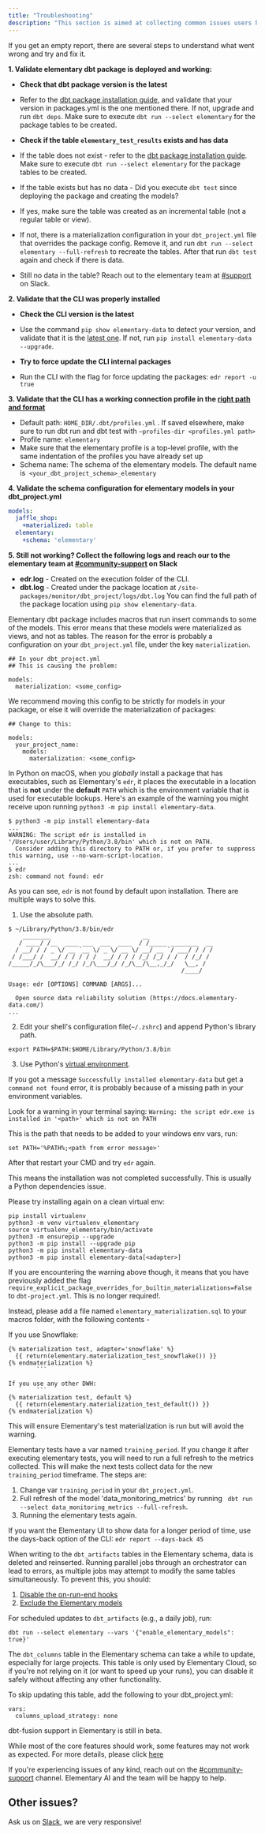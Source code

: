 ```yaml
---
title: "Troubleshooting"
description: "This section is aimed at collecting common issues users have to provide quick debug solutions."
---
```





<Accordion title="I run `edr report` and get an empty report">
  
If you get an empty report, there are several steps to understand what went wrong and try and fix it.

**1. Validate elementary dbt package is deployed and working:**

- **Check that dbt package version is the latest**

- Refer to the [dbt package installation guide](/oss/quickstart/quickstart-cli-package#step-by-step-install-elementary-dbt-package), and validate that your version in packages.yml is the one mentioned there. If not, upgrade and run `dbt deps`. Make sure to execute `dbt run --select elementary` for the package tables to be created.

- **Check if the table `elementary_test_results` exists and has data**
- If the table does not exist - refer to the [dbt package installation guide](/oss/quickstart/quickstart-cli-package#step-by-step-install-elementary-dbt-package). Make sure to execute `dbt run --select elementary` for the package tables to be created.
- If the table exists but has no data - Did you execute `dbt test` since deploying the package and creating the models?
- If yes, make sure the table was created as an incremental table (not a regular table or view).
- If not, there is a materialization configuration in your `dbt_project.yml` file that overrides the package config. Remove it, and run `dbt run --select elementary --full-refresh` to recreate the tables. After that run `dbt test` again and check if there is data.

- Still no data in the table? Reach out to the elementary team at [#support](https://elementary-data.com/community) on Slack.

**2. Validate that the CLI was properly installed**

- **Check the CLI version is the latest**

- Use the command `pip show elementary-data` to detect your version, and validate that it is the [latest one](https://github.com/elementary-data/elementary/releases/latest). If not, run
  `pip install elementary-data --upgrade`.

- **Try to force update the CLI internal packages**
- Run the CLI with the flag for force updating the packages:
  `edr report -u true`

**3. Validate that the CLI has a working connection profile in the [right path and format](https://docs.elementary-data.com/oss/cli-install#how-to-create-profiles-yml)**

-  Default path: `HOME_DIR/.dbt/profiles.yml` . If saved elsewhere, make sure to run dbt run and dbt test with `—profiles-dir <profiles.yml path>`
- Profile name: `elementary`
- Make sure that the elementary profile is a top-level profile, with the same indentation of the profiles you have already set up
- Schema name: The schema of the elementary models. The default name is  `<your_dbt_project_schema>_elementary`

**4. Validate the schema configuration for elementary models in your dbt_project.yml**
```yaml
models:
  jaffle_shop:
    +materialized: table
  elementary:
    +schema: 'elementary'
```
**5. Still not working? Collect the following logs and reach our to the elementary team at [#community-support](https://elementary-data.com/community) on Slack**

- **edr.log** - Created on the execution folder of the CLI.
- **dbt.log** - Created under the package location at
  `/site-packages/monitor/dbt_project/logs/dbt.log`
  You can find the full path of the package location using
  `pip show elementary-data`.

</Accordion>

<Accordion title="Error: `cannot insert into a view`">
  
Elementary dbt package includes macros that run insert commands to some of the models.
This error means that these models were materialized as views, and not as tables.
The reason for the error is probably a configuration on your `dbt_project.yml` file, under the key `materialization`.

```
## In your dbt_project.yml
## This is causing the problem:

models:
  materialization: <some_config>
```

We recommend moving this config to be strictly for models in your package, or else it will override the materialization of packages:

```
## Change to this:

models:
  your_project_name:
    models:
      materialization: <some_config>
```

</Accordion>

<Accordion title="Error: `command not found: edr` on macOS">
  
In Python on macOS, when you _globally_ install a package that has executables, such as Elementary's `edr`, it places the executable in a location that is **not** under the **default** `PATH` which is the environment variable that is used for executable lookups. Here's an example of the warning you might receive upon running `python3 -m pip install elementary-data`.

```shell
$ python3 -m pip install elementary-data
...
WARNING: The script edr is installed in '/Users/user/Library/Python/3.8/bin' which is not on PATH.
  Consider adding this directory to PATH or, if you prefer to suppress this warning, use --no-warn-script-location.
...
$ edr
zsh: command not found: edr
```

As you can see, `edr` is not found by default upon installation.
There are multiple ways to solve this.

1. Use the absolute path.

```shell
$ ~/Library/Python/3.8/bin/edr
    ________                          __
   / ____/ /__  ____ ___  ___  ____  / /_____ ________  __
  / __/ / / _ \/ __ `__ \/ _ \/ __ \/ __/ __ `/ ___/ / / /
 / /___/ /  __/ / / / / /  __/ / / / /_/ /_/ / /  / /_/ /
/_____/_/\___/_/ /_/ /_/\___/_/ /_/\__/\__,_/_/   \__, /
                                                 /____/

Usage: edr [OPTIONS] COMMAND [ARGS]...

  Open source data reliability solution (https://docs.elementary-data.com/)
...
```

2. Edit your shell's configuration file(`~/.zshrc`) and append Python's library path.

```
export PATH=$PATH:$HOME/Library/Python/3.8/bin
```

3. Use Python's [virtual environment](https://docs.python.org/3/tutorial/venv.html#creating-virtual-environments).

</Accordion>

<Accordion title="Error: `command not found: edr` on Windows">
  
If you got a message `Successfully installed elementary-data` but get a `command not found` error, it is probably because of a missing path in your environment variables.

Look for a warning in your terminal saying:
`Warning: the script edr.exe is installed in '<path>' which is not on PATH`

This is the path that needs to be added to your windows env vars, run:

```
set PATH='%PATH%;<path from error message>'
```

After that restart your CMD and try `edr` again.

</Accordion>

<Accordion title="Error: No such command 'monitor'">

This means the installation was not completed successfully. This is usually a Python dependencies issue.

Please try installing again on a clean virtual env:

```shell
pip install virtualenv
python3 -m venv virtualenv_elementary
source virtualenv_elementary/bin/activate
python3 -m ensurepip --upgrade
python3 -m pip install --upgrade pip
python3 -m pip install elementary-data
python3 -m pip install elementary-data[<adapter>]
```

</Accordion>

<Accordion title="WARNING - Installed package 'elementary' is overriding the built-in materialization 'XXX'">
  <Dbt18MaterializationsCommon />

  If you are encountering the warning above though, it means that you have previously added the flag 
  `require_explicit_package_overrides_for_builtin_materializations=False` to `dbt-project.yml`.
  This is no longer required!.

  Instead, please add a file named `elementary_materialization.sql` to your macros folder, with the following contents -

  If you use Snowflake:
  ```
  {% materialization test, adapter='snowflake' %}
    {{ return(elementary.materialization_test_snowflake()) }}
  {% endmaterialization %}
          ```
  
  If you use any other DWH:
          ```
  {% materialization test, default %}
    {{ return(elementary.materialization_test_default()) }}
  {% endmaterialization %}
  ```

  This will ensure Elementary's test materialization is run but will avoid the warning.   
</Accordion>

<Accordion title="I changed the training period but the results are the same">

Elementary tests have a var named `training_period`.
If you change it after executing elementary tests, you will need to run a full refresh to the metrics collected. This will make the next tests collect data for the new `training_period` timeframe.
The steps are:

1. Change var `training_period` in your `dbt_project.yml`.
2. Full refresh of the model 'data_monitoring_metrics' by running ` dbt run --select data_monitoring_metrics --full-refresh`.
3. Running the elementary tests again.

If you want the Elementary UI to show data for a longer period of time, use the days-back option of the CLI:
`edr report --days-back 45`

</Accordion>



<Accordion title="Error when trying to run parallel dbt jobs">

When writing to the `dbt_artifacts` tables in the Elementary schema, data is deleted and reinserted. Running parallel jobs through an orchestrator can lead to errors, as multiple jobs may attempt to modify the same tables simultaneously. 
To prevent this, you should:
1. [Disable the on-run-end hooks](/oss/general/faq#can-i-disable-the-on-run-end-hooks-or-results-uploading)
2. [Exclude the Elementary models](/oss/general/faq#can-i-disable-exclude-the-elementary-models)

For scheduled updates to `dbt_artifacts` (e.g., a daily job), run:

```
dbt run --select elementary --vars '{"enable_elementary_models": true}'
```

</Accordion>


<Accordion title="Elementary on-run-end hooks are taking a long time">

The `dbt_columns` table in the Elementary schema can take a while to update, especially for large projects. This table is only used by Elementary Cloud, so if you're not relying on it (or want to speed up your runs), you can disable it safely without affecting any other functionality.

To skip updating this table, add the following to your dbt_project.yml: 

```
vars:
  columns_upload_strategy: none

```

</Accordion>

<Accordion title="I'm trying to run Elementary with dbt-fusion but encountering issues">

dbt-fusion support in Elementary is still in beta. 

While most of the core features should work, some features may not work as expected.
For more details, please click [here](/oss/integrations/dbt-fusion)

</Accordion>

<Accordion title="My problem is not listed here">

If you're experiencing issues of any kind, reach out on the [#community-support](https://elementary-community.slack.com/archives/C02CTC89LAX) channel. Elementary AI and the team will be happy to help.

</Accordion>

## Other issues?

Ask us on [Slack](https://elementary-data.com/community), we are very responsive!
